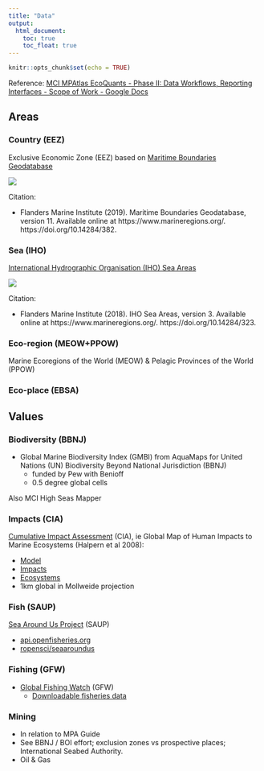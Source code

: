 ```yaml
---
title: "Data"
output:
  html_document:
    toc: true
    toc_float: true
---
```


```r
knitr::opts_chunk$set(echo = TRUE)
```

Reference: [MCI MPAtlas EcoQuants - Phase II: Data Workflows, Reporting Interfaces - Scope of Work - Google Docs](https://docs.google.com/document/d/18-bfcuUg11i2DLuVfAzhcq7-0w35btR3z2uR54LJc5k/edit?usp=sharing)

## Areas

### Country (EEZ)

Exclusive Economic Zone (EEZ) based on [Maritime Boundaries Geodatabase](https://marineregions.org/sources.php#mar_bound_0)

[![](https://marineregions.org/images/boundaries/eez_boundaries.png)](https://marineregions.org/sources.php#mar_bound_0)

Citation:

- Flanders Marine Institute (2019). Maritime Boundaries Geodatabase, version 11. Available online at https://www.marineregions.org/. https://doi.org/10.14284/382.

### Sea (IHO)

[International Hydrographic Organisation (IHO) Sea Areas](https://marineregions.org/sources.php#mar_bound_1)

[![](https://marineregions.org/images/boundaries/IHO_crop_small.png)](https://marineregions.org/sources.php#mar_bound_1)

Citation:

- Flanders Marine Institute (2018). IHO Sea Areas, version 3. Available online at https://www.marineregions.org/. https://doi.org/10.14284/323.

### Eco-region (MEOW+PPOW)

Marine Ecoregions of the World (MEOW) & Pelagic Provinces of the World (PPOW)

### Eco-place (EBSA)

## Values

### Biodiversity (BBNJ)

- Global Marine Biodiversity Index (GMBI) from AquaMaps for United Nations (UN) Biodiversity Beyond National Jurisdiction (BBNJ) 
  - funded by Pew with Benioff
  - 0.5 degree global cells

Also MCI High Seas Mapper

### Impacts (CIA)

[Cumulative Impact Assessment](https://www.nceas.ucsb.edu/globalmarine) (CIA), ie Global Map of Human Impacts to Marine Ecosystems (Halpern et al 2008): 

- [Model](https://www.nceas.ucsb.edu/globalmarine2008/model)
- [Impacts](https://www.nceas.ucsb.edu/globalmarine2008/impacts)
- [Ecosystems](https://www.nceas.ucsb.edu/globalmarine2008/ecosystems)
- 1km global in Mollweide projection

### Fish (SAUP)

[Sea Around Us Project](http://www.seaaroundus.org/) (SAUP)

- [api.openfisheries.org](https://github.com/OpenFisheries/api.openfisheries.org)
- [ropensci/seaaroundus](https://github.com/ropensci/seaaroundus)

### Fishing (GFW)

- [Global Fishing Watch](https://globalfishingwatch.org) (GFW)
  - [Downloadable fisheries data](https://globalfishingwatch.org/datasets-and-code/)

### Mining

- In relation to MPA Guide
- See BBNJ / BOI effort; exclusion zones vs prospective places; International Seabed Authority. 
- Oil & Gas


